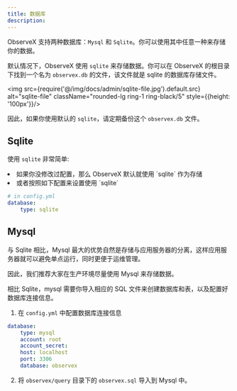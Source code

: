 ```yaml
---
title: 数据库
description:
---
```



ObserveX 支持两种数据库：`Mysql` 和 `Sqlite`。你可以使用其中任意一种来存储你的数据。

默认情况下，ObserveX 使用 `sqlite` 来存储数据。你可以在 ObserveX 的根目录下找到一个名为 `observex.db` 的文件，该文件就是 sqlite 的数据库存储文件。

<img src={require('@/img/docs/admin/sqlite-file.jpg').default.src} alt="sqlite-file"  className="rounded-lg ring-1 ring-black/5"  style={{height: '100px'}}/>

因此，如果你使用默认的 `sqlite`，请定期备份这个 `observex.db` 文件。

## Sqlite 

使用 `sqlite` 非常简单:

<TextList>
    <li>如果你没修改过配置，那么 ObserveX 默认就使用 `sqlite` 作为存储</li>
    <li>或者按照如下配置来设置使用 `sqlite`</li>
</TextList>

```yml
# in config.yml
database:
    type: sqlite
```

## Mysql 

与 Sqlite 相比，Mysql 最大的优势自然是存储与应用服务器的分离，这样应用服务器就可以避免单点运行，同时更便于运维管理。

因此，我们推荐大家在生产环境尽量使用 Mysql 来存储数据。

相比 Sqlite，mysql 需要你导入相应的 SQL 文件来创建数据库和表，以及配置好数据库连接信息。

1. 在 `config.yml` 中配置数据库连接信息

```yml
database:
    type: mysql
    account: root
    account_secret: 
    host: localhost
    port: 3306
    database: observex
```

2. 将 <Code>observex/query</Code> 目录下的 `observex.sql` 导入到 Mysql 中。




